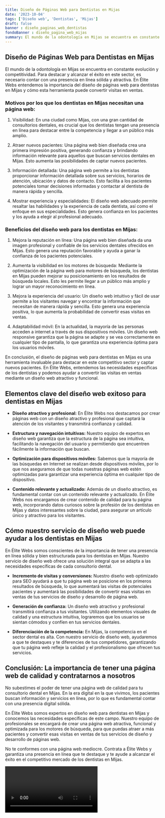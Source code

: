 ```yaml
---
title: Diseño de Páginas Web para Dentistas en Mijas
date: '2023-10-04'
tags: ['Diseño web', 'Dentistas', 'Mijas']
draft: false
banner : diseño_paginas_web_dentistas
fondoBanner : diseño_pagina_web_mijas
summary: El mundo de la odontología en Mijas se encuentra en constante evolución y competitividad. Para destacar y alcanzar el éxito en este sector, es necesario contar con una presencia en línea sólida y atractiva. En Élite Webs entendemos la importancia del diseño de páginas web para dentistas en Mijas y cómo esta herramienta puede convertir visitas en ventas.
---
```


## Diseño de Páginas Web para Dentistas en Mijas

El mundo de la odontología en Mijas se encuentra en constante evolución y competitividad. Para destacar y alcanzar el éxito en este sector, es necesario contar con una presencia en línea sólida y atractiva. En Élite Webs entendemos la importancia del diseño de páginas web para dentistas en Mijas y cómo esta herramienta puede convertir visitas en ventas.

### Motivos por los que los dentistas en Mijas necesitan una página web:

1. Visibilidad: En una ciudad como Mijas, con una gran cantidad de consultorios dentales, es crucial que los dentistas tengan una presencia en línea para destacar entre la competencia y llegar a un público más amplio.

2. Atraer nuevos pacientes: Una página web bien diseñada crea una primera impresión positiva, generando confianza y brindando información relevante para aquellos que buscan servicios dentales en Mijas. Esto aumenta las posibilidades de captar nuevos pacientes.

3. Información detallada: Una página web permite a los dentistas proporcionar información detallada sobre sus servicios, horarios de atención, ubicación y datos de contacto. Esto facilita a los pacientes potenciales tomar decisiones informadas y contactar al dentista de manera rápida y sencilla.

4. Mostrar experiencia y especialidades: El diseño web adecuado permite resaltar las habilidades y la experiencia de cada dentista, así como el enfoque en sus especialidades. Esto genera confianza en los pacientes y los ayuda a elegir al profesional adecuado.

### Beneficios del diseño web para los dentistas en Mijas:

1. Mejora la reputación en línea: Una página web bien diseñada da una imagen profesional y confiable de los servicios dentales ofrecidos en Mijas. Esto genera una reputación favorable y ayuda a ganar la confianza de los pacientes potenciales.

2. Aumenta la visibilidad en los motores de búsqueda: Mediante la optimización de la página web para motores de búsqueda, los dentistas en Mijas pueden mejorar su posicionamiento en los resultados de búsqueda locales. Esto les permite llegar a un público más amplio y lograr un mayor reconocimiento en línea.

3. Mejora la experiencia del usuario: Un diseño web intuitivo y fácil de usar permite a los visitantes navegar y encontrar la información que necesitan de manera rápida y sencilla. Esto genera una experiencia positiva, lo que aumenta la probabilidad de convertir esas visitas en ventas.

4. Adaptabilidad móvil: En la actualidad, la mayoría de las personas acceden a internet a través de sus dispositivos móviles. Un diseño web responsive garantiza que la página se adapte y se vea correctamente en cualquier tipo de pantalla, lo que garantiza una experiencia óptima para los usuarios móviles.

En conclusión, el diseño de páginas web para dentistas en Mijas es una herramienta invaluable para destacar en este competitivo sector y captar nuevos pacientes. En Élite Webs, entendemos las necesidades específicas de los dentistas y podemos ayudar a convertir las visitas en ventas mediante un diseño web atractivo y funcional.

<GifSeo />

<Cta />

## Elementos clave del diseño web exitoso para dentistas en Mijas

- **Diseño atractivo y profesional:** En Élite Webs nos destacamos por crear páginas web con un diseño atractivo y profesional que captará la atención de los visitantes y transmitirá confianza y calidad.

- **Estructura y navegación intuitivas:** Nuestro equipo de expertos en diseño web garantiza que la estructura de la página sea intuitiva, facilitando la navegación del usuario y permitiendo que encuentren fácilmente la información que buscan.

- **Optimización para dispositivos móviles:** Sabemos que la mayoría de las búsquedas en Internet se realizan desde dispositivos móviles, por lo que nos aseguramos de que todas nuestras páginas web estén optimizadas para garantizar una experiencia óptima en cualquier tipo de dispositivo.

- **Contenido relevante y actualizado:** Además de un diseño atractivo, es fundamental contar con un contenido relevante y actualizado. En Élite Webs nos encargamos de crear contenido de calidad para tu página web, incorporando datos curiosos sobre la profesión de los dentistas en Mijas y datos interesantes sobre la ciudad, para asegurar un artículo único y atractivo para los visitantes.

## Cómo nuestro servicio de diseño web puede ayudar a los dentistas en Mijas

En Élite Webs somos conscientes de la importancia de tener una presencia en línea sólida y bien estructurada para los dentistas en Mijas. Nuestro servicio de diseño web ofrece una solución integral que se adapta a las necesidades específicas de cada consultorio dental.

- **Incremento de visitas y conversiones:** Nuestro diseño web optimizado para SEO ayudará a que tu página web se posicione en los primeros resultados de búsqueda, lo que aumentará las visitas de potenciales pacientes y aumentará las posibilidades de convertir esas visitas en ventas de tus servicios de diseño y desarrollo de página web.

- **Generación de confianza:** Un diseño web atractivo y profesional transmitirá confianza a tus visitantes. Utilizando elementos visuales de calidad y una estructura intuitiva, lograremos que los usuarios se sientan cómodos y confíen en tus servicios dentales.

- **Diferenciación de la competencia:** En Mijas, la competencia en el sector dental es alta. Con nuestro servicio de diseño web, ayudaremos a que te destaques y te diferencies de tus competidores, garantizando que tu página web refleje la calidad y el profesionalismo que ofrecen tus servicios.

## Conclusión: La importancia de tener una página web de calidad y contratarnos a nosotros

No subestimes el poder de tener una página web de calidad para tu consultorio dental en Mijas. En la era digital en la que vivimos, los pacientes buscan información y servicios en línea, por lo que es fundamental contar con una presencia digital sólida.

En Élite Webs somos expertos en diseño web para dentistas en Mijas y conocemos las necesidades específicas de este campo. Nuestro equipo de profesionales se encargará de crear una página web atractiva, funcional y optimizada para los motores de búsqueda, para que puedas atraer a más pacientes y convertir esas visitas en ventas de tus servicios de diseño y desarrollo de páginas web.

No te conformes con una página web mediocre. Contrata a Élite Webs y garantiza una presencia en línea que te destaque y te ayude a alcanzar el éxito en el competitivo mercado de los dentistas en Mijas.

<Video />

<CtaBot job='Dentistas' city='Mijas'/>

<Gmaps query='Mijas+españa+maps' />